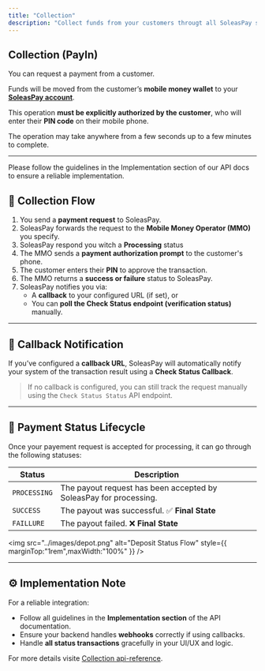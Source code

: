 ```yaml
---
title: "Collection"
description: "Collect funds from your customers througt all SoleasPay supported services "
---
```

##  Collection (PayIn)

You can request a payment from a customer.

Funds will be moved from the customer’s **mobile money wallet** to your [**SoleasPay account**](https://soleaspay.com).

This operation **must be explicitly authorized by the customer**, who will enter their **PIN code** on their mobile phone.

The operation may take anywhere from a few seconds up to a few minutes to complete.

---

<Note>
  Please follow the guidelines in the Implementation section of our API docs to ensure a reliable implementation.
</Note>

## 🔁 Collection Flow

1. You send a **payment request** to SoleasPay.
2. SoleasPay forwards the request to the **Mobile Money Operator (MMO)** you specify.
3. SoleasPay respond you witch a **Processing** status
4. The MMO sends a **payment authorization prompt** to the customer's phone.
5. The customer enters their **PIN** to approve the transaction.
6. The MMO returns a **success or failure** status to SoleasPay.
7. SoleasPay notifies you via:
   - A **callback** to your configured URL (if set), or
   - You can **poll the Check Status endpoint (verification status)** manually.

---

## 🔔 Callback Notification

If you’ve configured a **callback URL**, SoleasPay will automatically notify your system of the transaction result using a **Check Status Callback**.

> If no callback is configured, you can still track the request manually using the `Check Status Status` API endpoint.

---

## 📌 Payment Status Lifecycle

Once your payement request is accepted for processing, it can go through the following statuses:

| Status       | Description                                                       |
| ------------ | ----------------------------------------------------------------- |
| `PROCESSING` | The payout request has been accepted by SoleasPay for processing. |
| `SUCCESS`    | The payout was successful. ✅ **Final State**                      |
| `FAILLURE`   | The payout failed. ❌ **Final State**                              |

<img
  src="../images/depot.png"
  alt="Deposit Status Flow"
  style={{ marginTop:"1rem",maxWidth:"100%" }}
/>

---

## ⚙️ Implementation Note

For a reliable integration:

- Follow all guidelines in the **Implementation section** of the API documentation.
- Ensure your backend handles **webhooks** correctly if using callbacks.
- Handle **all status transactions** gracefully in your UI/UX and logic.

For more details visite  [Collection api-reference](https://doc.soleaspay.com/api-reference/endpoint/collectionPayment).